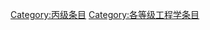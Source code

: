 {{catmore1|[[Wikipedia:工程学专题|Wikipedia:工程学专题]]}}
{{Articles by Quality|topic=工程学|project=工程学|format=TOC}}
{{emptycat}}

[[Category:丙级条目|Category:丙级条目]]
[[Category:各等级工程学条目|Category:各等级工程学条目]]